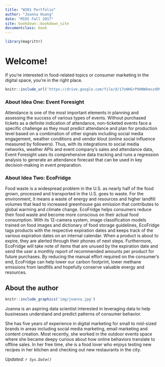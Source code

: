 ```yaml
---
title: "W201 Portfolio"
author: "Joanna Huang"
date: "MIDS Fall 2017"
site: bookdown::bookdown_site
documentclass: book
---
```


<!-- This won't be displayed but it will initialize your R session. Add any R libraries you need here. -->
```r
library(magrittr)
```


# Welcome! {-}
If you're interested in food-related topics or consumer marketing in the digital space, you're in the right place.


<!-- Below this line is just examples of how you can embed video from Google Drive. First you have to enable sharing, then just get the object ID which is that long string between d/ and /preview and will also be appended to any sharing link you generate for your video. -->
<p>
```r
knitr::include_url('https://drive.google.com/file/d/17oNHGrP9HNWkmszdOVWdL4y126SO729s/preview')
```


### About Idea One: Event Foresight {-}

Attendance is one of the most important elements in planning and assessing the success of various types of events. Without purchased tickets as a definite indication of attendance, non-ticketed events face a specific challenge as they must predict attendance and plan for production level based on a combination of other signals including social media engagement, weather conditions and vendor klout (online social influence measured by followers). Thus, with its integrations to social media networks, weather APIs and event company's sales and attendance data, Event Foresight uses its comprehensive data tracking and runs a regression analysis to generate an attendance forecast that can be used in key decision-making in event preparation.

### About Idea Two: EcoFridge {-}

Food waste is a widespread problem in the U.S. as nearly half of the food grown, processed and transported in the U.S. goes to waste. For the environment, it means a waste of energy and resources and higher landfill volumes that lead to increased greenhouse gas emission that contributes to global warming and climate change. EcoFridge helps consumers reduce their food waste and become more conscious on their actual food consumption. With its 12-camera system, image classification models trained on food images and dictionary of food storage guidelines, EcoFridge tags products with the respective expiration dates and keeps track of the various expiration dates on an internal calendar. When a product is about to expire, they are alerted through their phones of next steps. Furthermore, EcoFridge will take note of items that are unused by the expiration date and send the user a monthly report of recommended amounts per product for future purchases. By reducing the manual effort required on the consumer’s end, EcoFridge can help lower our carbon footprint, lower methane emissions from landfills and hopefully conserve valuable energy and resources.


## About the author {-}

<!-- You can include images saved within your repo... -->
```r
knitr::include_graphics('img/joanna.jpg')
```

Joanna is an aspiring data scientist interested in leveraging data to help businesses understand and predict patterns of consumer behavior.

She has five years of experience in digital marketing for small to mid-sized brands in areas including social media marketing, email marketing and content creation. Most recently, she worked in the outdoor events space where she became deepy curious about how online behaviors translate to offline sales. In her free time, she is a food lover who enjoys testing new recipes in her kitchen and checking out new restaurants in the city.

*Updated: `r Sys.Date()`*
